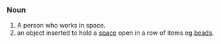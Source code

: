 ===Noun===
# A person who works in space.
# an object inserted to hold a [[space]] open in a row of items eg.[[beads]].